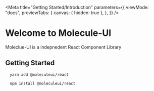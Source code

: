 
<Meta
  title="Getting Started/Introduction"
  parameters={{
    viewMode: "docs",
    previewTabs: {
      canvas: { hidden: true },
    },
  }}
/>

# Welcome to Molecule-UI

Moleclue-UI is a indepnedent React Component Library

## Getting Started

```
  yarn add @moleculeui/react
```

```
  npm install @moleculeui/react
```
